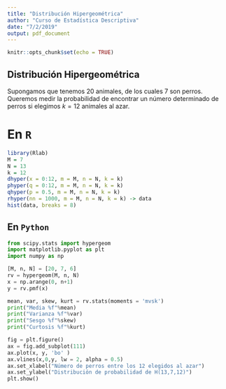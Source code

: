```yaml
---
title: "Distribución Hipergeométrica"
author: "Curso de Estadística Descriptiva"
date: "7/2/2019"
output: pdf_document
---
```


```r
knitr::opts_chunk$set(echo = TRUE)
```

## Distribución Hipergeométrica

Supongamos que tenemos 20 animales, de los cuales 7 son perros. Queremos medir la probabilidad de encontrar un número determinado de perros si elegimos $k=12$ animales al azar. 

# En `R`

```r
library(Rlab)
M = 7
N = 13
k = 12
dhyper(x = 0:12, m = M, n = N, k = k)
phyper(q = 0:12, m = M, n = N, k = k)
qhyper(p = 0.5, m = M, n = N, k = k)
rhyper(nn = 1000, m = M, n = N, k = k) -> data
hist(data, breaks = 8)
```


## En `Python`
```python
from scipy.stats import hypergeom
import matplotlib.pyplot as plt
import numpy as np

[M, n, N] = [20, 7, 6]
rv = hypergeom(M, n, N)
x = np.arange(0, n+1)
y = rv.pmf(x)

mean, var, skew, kurt = rv.stats(moments = 'mvsk')
print("Media %f"%mean)
print("Varianza %f"%var)
print("Sesgo %f"%skew)
print("Curtosis %f"%kurt)

fig = plt.figure()
ax = fig.add_subplot(111)
ax.plot(x, y, 'bo' )
ax.vlines(x,0,y, lw = 2, alpha = 0.5)
ax.set_xlabel("Número de perros entre los 12 elegidos al azar")
ax.set_ylabel("Distribución de probabilidad de H(13,7,12)")
plt.show()
```

